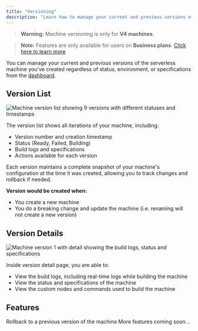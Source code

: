 ```yaml
---
title: "Versioning"
description: "Learn how to manage your current and previous versions of your serverless machines in ComfyDeploy through the dashboard."
---
```


> **Warning:** Machine versioning is only for **V4 machines**.

> **Note:** Features are only available for users on **Business plans**. [Click here to learn more](https://www.comfydeploy.com/pricing)

You can manage your current and previous versions of the serverless machine you've created regardless of status, environment, or specifications from the [dashboard](https://app.comfydeploy.com/machines?view=deployments).

## Version List

![Machine version list showing 9 versions with different statuses and timestamps](https://cd-misc.s3.us-east-2.amazonaws.com/docs/machine_version_list.png)

The version list shows all iterations of your machine, including:

- Version number and creation timestamp
- Status (Ready, Failed, Building)
- Build logs and specifications
- Actions available for each version

Each version maintains a complete snapshot of your machine's configuration at the time it was created, allowing you to track changes and rollback if needed.

**Version would be created when:**

- You create a new machine
- You do a breaking change and update the machine (i.e. renaming will not create a new version)

## Version Details

![Machine version 1 with detail showing the build logs, status and specifications](https://cd-misc.s3.us-east-2.amazonaws.com/docs/machine_version_detail.png)

Inside version detail page, you are able to:

- View the build logs, including real-time logs while building the machine
- View the status and specifications of the machine
- View the custom nodes and commands used to build the machine

## Features

<Cards>
  <Card title="Rollback" href="/docs/machines/rollback">
    Rollback to a previous version of the machine
  </Card>
  <Card title="Coming Soon...">
    More features coming soon...
  </Card>
</Cards>

